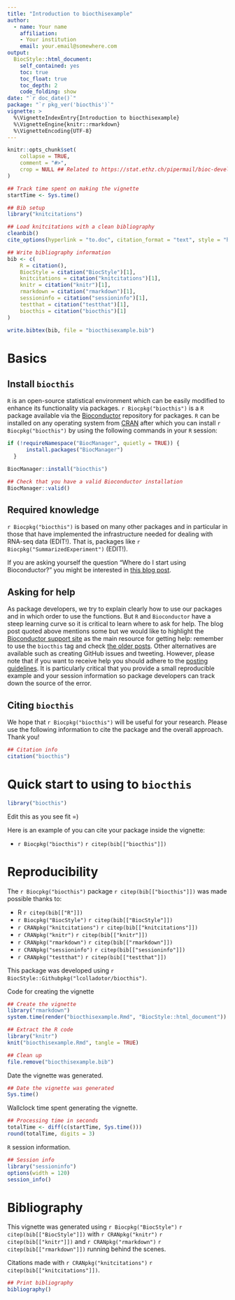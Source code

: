 ```yaml
---
title: "Introduction to biocthisexample"
author: 
  - name: Your name
    affiliation:
    - Your institution
    email: your.email@somewhere.com
output: 
  BiocStyle::html_document:
    self_contained: yes
    toc: true
    toc_float: true
    toc_depth: 2
    code_folding: show
date: "`r doc_date()`"
package: "`r pkg_ver('biocthis')`"
vignette: >
  %\VignetteIndexEntry{Introduction to biocthisexample}
  %\VignetteEngine{knitr::rmarkdown}
  %\VignetteEncoding{UTF-8}  
---
```


```r
knitr::opts_chunk$set(
    collapse = TRUE,
    comment = "#>",
    crop = NULL ## Related to https://stat.ethz.ch/pipermail/bioc-devel/2020-April/016656.html
)
```


```r
## Track time spent on making the vignette
startTime <- Sys.time()

## Bib setup
library("knitcitations")

## Load knitcitations with a clean bibliography
cleanbib()
cite_options(hyperlink = "to.doc", citation_format = "text", style = "html")

## Write bibliography information
bib <- c(
    R = citation(),
    BiocStyle = citation("BiocStyle")[1],
    knitcitations = citation("knitcitations")[1],
    knitr = citation("knitr")[1],
    rmarkdown = citation("rmarkdown")[1],
    sessioninfo = citation("sessioninfo")[1],
    testthat = citation("testthat")[1],
    biocthis = citation("biocthis")[1]
)

write.bibtex(bib, file = "biocthisexample.bib")
```

# Basics

## Install `biocthis`

`R` is an open-source statistical environment which can be easily modified to enhance its functionality via packages. `r Biocpkg("biocthis")` is a `R` package available via the [Bioconductor](http://bioconductor.org) repository for packages. `R` can be installed on any operating system from [CRAN](https://cran.r-project.org/) after which you can install `r Biocpkg("biocthis")` by using the following commands in your `R` session:

```r
if (!requireNamespace("BiocManager", quietly = TRUE)) {
      install.packages("BiocManager")
  }

BiocManager::install("biocthis")

## Check that you have a valid Bioconductor installation
BiocManager::valid()
```

## Required knowledge

`r Biocpkg("biocthis")` is based on many other packages and in particular in those that have implemented the infrastructure needed for dealing with RNA-seq data (EDIT!). That is, packages like `r Biocpkg("SummarizedExperiment")` (EDIT!).

If you are asking yourself the question "Where do I start using Bioconductor?" you might be interested in [this blog post](http://lcolladotor.github.io/2014/10/16/startbioc/#.VkOKbq6rRuU).

## Asking for help

As package developers, we try to explain clearly how to use our packages and in which order to use the functions. But `R` and `Bioconductor` have a steep learning curve so it is critical to learn where to ask for help. The blog post quoted above mentions some but we would like to highlight the [Bioconductor support site](https://support.bioconductor.org/) as the main resource for getting help: remember to use the `biocthis` tag and check [the older posts](https://support.bioconductor.org/t/biocthis/). Other alternatives are available such as creating GitHub issues and tweeting. However, please note that if you want to receive help you should adhere to the [posting guidelines](http://www.bioconductor.org/help/support/posting-guide/). It is particularly critical that you provide a small reproducible example and your session information so package developers can track down the source of the error.

## Citing `biocthis`

We hope that `r Biocpkg("biocthis")` will be useful for your research. Please use the following information to cite the package and the overall approach. Thank you!

```r
## Citation info
citation("biocthis")
```

# Quick start to using to `biocthis`

```r
library("biocthis")
```

Edit this as you see fit =)

Here is an example of you can cite your package inside the vignette:

* `r Biocpkg("biocthis")` `r citep(bib[["biocthis"]])`



# Reproducibility

The `r Biocpkg("biocthis")` package `r citep(bib[["biocthis"]])` was made possible thanks to:

* R `r citep(bib[["R"]])`
* `r Biocpkg("BiocStyle")` `r citep(bib[["BiocStyle"]])`
* `r CRANpkg("knitcitations")` `r citep(bib[["knitcitations"]])`
* `r CRANpkg("knitr")` `r citep(bib[["knitr"]])`
* `r CRANpkg("rmarkdown")` `r citep(bib[["rmarkdown"]])`
* `r CRANpkg("sessioninfo")` `r citep(bib[["sessioninfo"]])`
* `r CRANpkg("testthat")` `r citep(bib[["testthat"]])`

This package was developed using `r BiocStyle::Githubpkg("lcolladotor/biocthis")`.


Code for creating the vignette

```r
## Create the vignette
library("rmarkdown")
system.time(render("biocthisexample.Rmd", "BiocStyle::html_document"))

## Extract the R code
library("knitr")
knit("biocthisexample.Rmd", tangle = TRUE)
```

```r
## Clean up
file.remove("biocthisexample.bib")
```

Date the vignette was generated.

```r
## Date the vignette was generated
Sys.time()
```

Wallclock time spent generating the vignette.

```r
## Processing time in seconds
totalTime <- diff(c(startTime, Sys.time()))
round(totalTime, digits = 3)
```

`R` session information.

```r
## Session info
library("sessioninfo")
options(width = 120)
session_info()
```



# Bibliography

This vignette was generated using `r Biocpkg("BiocStyle")` `r citep(bib[["BiocStyle"]])`
with `r CRANpkg("knitr")` `r citep(bib[["knitr"]])` and `r CRANpkg("rmarkdown")` `r citep(bib[["rmarkdown"]])` running behind the scenes.

Citations made with `r CRANpkg("knitcitations")` `r citep(bib[["knitcitations"]])`.

```r
## Print bibliography
bibliography()
```
